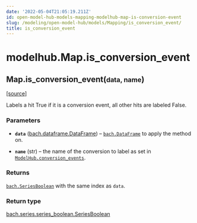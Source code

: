 ```yaml
---
date: '2022-05-04T21:05:19.211Z'
id: open-model-hub-models-mapping-modelhub-map-is-conversion-event
slug: /modeling/open-model-hub/models/Mapping/is_conversion_event/
title: is_conversion_event
---
```


# modelhub.Map.is_conversion_event

<div className="method">

<h2 className="signature-method"><span className="additional-name">Map.</span><span className="name">is_conversion_event(</span><small className="parameter-list"><span className="parameter" id="data">data</span>, <span className="parameter" id="name">name</span></small>)</h2>


&#8203;<span className="view-source">[[source]](https://github.com/objectiv/objectiv-analytics/blob/main/modelhub/modelhub/map.py)</span>

<div className="content">

Labels a hit True if it is a conversion event, all other hits are labeled False.


### Parameters

* **`data`** ([bach.dataframe.DataFrame](/modeling/bach/api-reference/DataFrame/index.mdx)) – [`bach.DataFrame`](/modeling/bach/api-reference/DataFrame/index.mdx) to apply the method on.


* **`name`** (str) – the name of the conversion to label as set in
[`ModelHub.conversion_events`](/modeling/open-model-hub/api-reference/ModelHub/modelhub.ModelHub.conversion_events.mdx).





### Returns

[`bach.SeriesBoolean`](/modeling/bach/api-reference/Series/Boolean/index.mdx) with the same index as `data`.



### Return type

[bach.series.series_boolean.SeriesBoolean](/modeling/bach/api-reference/Series/Boolean/index.mdx)



</div>


</div>
